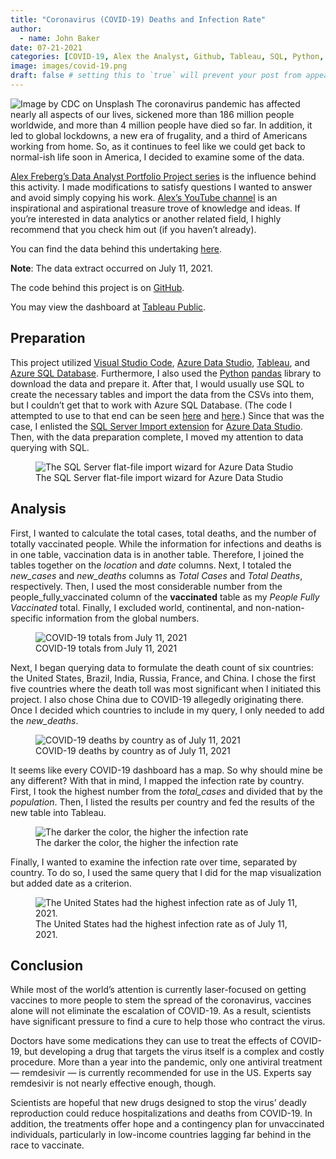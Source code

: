 ```yaml
---
title: "Coronavirus (COVID-19) Deaths and Infection Rate"
author:
  - name: John Baker
date: 07-21-2021
categories: [COVID-19, Alex the Analyst, Github, Tableau, SQL, Python, pandas, Visual Studio Code] # self-defined categories
image: images/covid-19.png
draft: false # setting this to `true` will prevent your post from appearing on your listing page until you're ready!
---
```

![Image by CDC on Unsplash](images/covid-19.png)
The coronavirus pandemic has affected nearly all aspects of our lives, sickened more than 186 million people worldwide, and more than 4 million people have died so far. In addition, it led to global lockdowns, a new era of frugality, and a third of Americans working from home. So, as it continues to feel like we could get back to normal-ish life soon in America, I decided to examine some of the data.

[Alex Freberg’s Data Analyst Portfolio Project series](https://www.youtube.com/playlist?list=PLUaB-1hjhk8H48Pj32z4GZgGWyylqv85f) is the influence behind this activity. I made modifications to satisfy questions I wanted to answer and avoid simply copying his work. [Alex’s YouTube channel](https://www.youtube.com/@AlexTheAnalyst) is an inspirational and aspirational treasure trove of knowledge and ideas. If you’re interested in data analytics or another related field, I highly recommend that you check him out (if you haven’t already).

You can find the data behind this undertaking [here](https://ourworldindata.org/covid-deaths).

**Note**: The data extract occurred on July 11, 2021.

The code behind this project is on [GitHub](https://github.com/baker-jr-john/Coronavirus_COVID-19_Deaths).

You may view the dashboard at [Tableau Public](https://public.tableau.com/app/profile/baker.jr.john/viz/CoronavirusCOVID-19DeathsandInfectionRate/Dashboard).

## Preparation
This project utilized [Visual Studio Code](https://code.visualstudio.com/), [Azure Data Studio](https://azure.microsoft.com/en-us/products/data-studio), [Tableau](https://www.tableau.com/products/public), and [Azure SQL Database](https://azure.microsoft.com/en-us/products/azure-sql/database/). Furthermore, I also used the [Python](https://www.python.org/) [pandas](https://pandas.pydata.org/) library to download the data and prepare it. After that, I would usually use SQL to create the necessary tables and import the data from the CSVs into them, but I couldn’t get that to work with Azure SQL Database. (The code I attempted to use to that end can be seen [here](https://github.com/baker-jr-john/Coronavirus_COVID-19_Deaths/blob/main/covid_deaths.sql) and [here](https://github.com/baker-jr-john/Coronavirus_COVID-19_Deaths/blob/main/covid_vaccinations.sql).) Since that was the case, I enlisted the [SQL Server Import extension](https://learn.microsoft.com/en-us/azure-data-studio/extensions/sql-server-import-extension) for [Azure Data Studio](https://azure.microsoft.com/en-us/products/data-studio). Then, with the data preparation complete, I moved my attention to data querying with SQL.

![The SQL Server flat-file import wizard for Azure Data Studio](images/azure_data_studio_screenshot.png)

## Analysis
First, I wanted to calculate the total cases, total deaths, and the number of totally vaccinated people. While the information for infections and deaths is in one table, vaccination data is in another table. Therefore, I joined the tables together on the *location* and *date* columns. Next, I totaled the *new_cases* and *new_deaths* columns as *Total Cases* and *Total Deaths*, respectively. Then, I used the most considerable number from the people_fully_vaccinated column of the **vaccinated** table as my *People Fully Vaccinated* total. Finally, I excluded world, continental, and non-nation-specific information from the global numbers.

![COVID-19 totals from July 11, 2021](images/totals_2021-07-11.png)

Next, I began querying data to formulate the death count of six countries: the United States, Brazil, India, Russia, France, and China. I chose the first five countries where the death toll was most significant when I initiated this project. I also chose China due to COVID-19 allegedly originating there. Once I decided which countries to include in my query, I only needed to add the *new_deaths*.

![COVID-19 deaths by country as of July 11, 2021](images/deaths_by_country_2021-07-11.png)

It seems like every COVID-19 dashboard has a map. So why should mine be any different? With that in mind, I mapped the infection rate by country. First, I took the highest number from the *total_cases* and divided that by the *population*. Then, I listed the results per country and fed the results of the new table into Tableau.

![The darker the color, the higher the infection rate](images/map_2021-07-11.png)

Finally, I wanted to examine the infection rate over time, separated by country. To do so, I used the same query that I did for the map visualization but added date as a criterion.

![The United States had the highest infection rate as of July 11, 2021.](images/infection_rate_2021-07-11.png)

## Conclusion
While most of the world’s attention is currently laser-focused on getting vaccines to more people to stem the spread of the coronavirus, vaccines alone will not eliminate the escalation of COVID-19. As a result, scientists have significant pressure to find a cure to help those who contract the virus.

Doctors have some medications they can use to treat the effects of COVID-19, but developing a drug that targets the virus itself is a complex and costly procedure. More than a year into the pandemic, only one antiviral treatment — remdesivir — is currently recommended for use in the US. Experts say remdesivir is not nearly effective enough, though.

Scientists are hopeful that new drugs designed to stop the virus’ deadly reproduction could reduce hospitalizations and deaths from COVID-19. In addition, the treatments offer hope and a contingency plan for unvaccinated individuals, particularly in low-income countries lagging far behind in the race to vaccinate.
